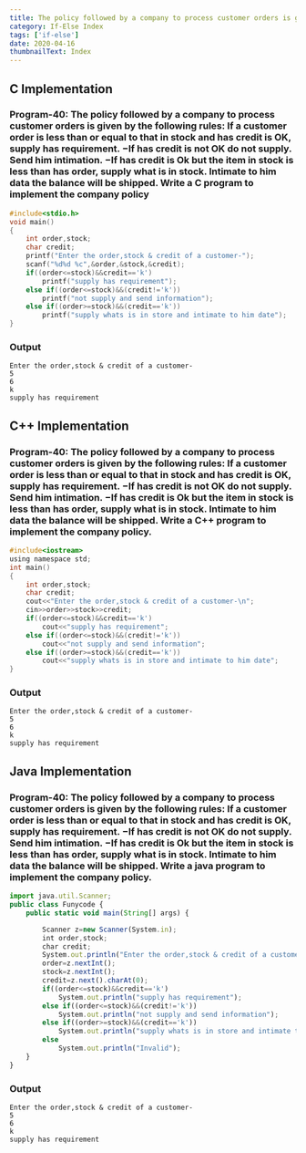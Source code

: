 ```yaml
---
title: The policy followed by a company to process customer orders is given by the following rules: If a customer order is less than or equal to that in stock and has credit is OK, supply has requirement. −If has credit is not OK do not supply. Send him intimation. −If has credit is Ok but the item in stock is less than has order, supply what is in stock. Intimate to him data the balance will be shipped. Write a C program to implement the company policy
category: If-Else Index
tags: ['if-else']
date: 2020-04-16
thumbnailText: Index
---
```


## C Implementation
### Program-40: The policy followed by a company to process customer orders is given by the following rules: If a customer order is less than or equal to that in stock and has credit is OK, supply has requirement. −If has credit is not OK do not supply. Send him intimation. −If has credit is Ok but the item in stock is less than has order, supply what is in stock. Intimate to him data the balance will be shipped. Write a C program to implement the company policy
```c
#include<stdio.h>
void main()
{
    int order,stock;
    char credit;
    printf("Enter the order,stock & credit of a customer-");
    scanf("%d%d %c",&order,&stock,&credit);
    if((order<=stock)&&credit=='k')
        printf("supply has requirement");
    else if((order<=stock)&&(credit!='k'))
        printf("not supply and send information");
    else if((order>=stock)&&(credit=='k'))
        printf("supply whats is in store and intimate to him date");
}
```
### Output
```
Enter the order,stock & credit of a customer-
5
6
k
supply has requirement
```

## C++ Implementation
### Program-40: The policy followed by a company to process customer orders is given by the following rules: If a customer order is less than or equal to that in stock and has credit is OK, supply has requirement. −If has credit is not OK do not supply. Send him intimation. −If has credit is Ok but the item in stock is less than has order, supply what is in stock. Intimate to him data the balance will be shipped. Write a C++ program to implement the company policy.
```c
#include<iostream>
using namespace std;
int main()
{
    int order,stock;
    char credit;
    cout<<"Enter the order,stock & credit of a customer-\n";
    cin>>order>>stock>>credit;
    if((order<=stock)&&credit=='k')
        cout<<"supply has requirement";
    else if((order<=stock)&&(credit!='k'))
        cout<<"not supply and send information";
    else if((order>=stock)&&(credit=='k'))
        cout<<"supply whats is in store and intimate to him date";
}
```
### Output
```
Enter the order,stock & credit of a customer-
5
6
k
supply has requirement
```

## Java Implementation
### Program-40: The policy followed by a company to process customer orders is given by the following rules: If a customer order is less than or equal to that in stock and has credit is OK, supply has requirement. −If has credit is not OK do not supply. Send him intimation. −If has credit is Ok but the item in stock is less than has order, supply what is in stock. Intimate to him data the balance will be shipped. Write a java program to implement the company policy.
```js
import java.util.Scanner;
public class Funycode {
    public static void main(String[] args) {

        Scanner z=new Scanner(System.in);
        int order,stock;
        char credit;
        System.out.println("Enter the order,stock & credit of a customer-\n");
        order=z.nextInt();
        stock=z.nextInt();
        credit=z.next().charAt(0);
        if((order<=stock)&&credit=='k')
            System.out.println("supply has requirement");
        else if((order<=stock)&&(credit!='k'))
            System.out.println("not supply and send information");
        else if((order>=stock)&&(credit=='k'))
            System.out.println("supply whats is in store and intimate to him date");
        else
            System.out.println("Invalid");
    }
}
```
### Output
```
Enter the order,stock & credit of a customer-
5
6
k
supply has requirement
```
